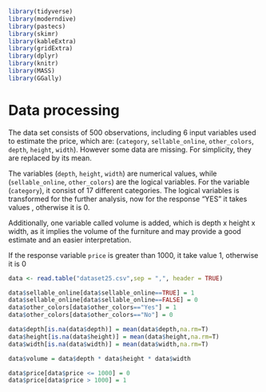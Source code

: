 ```r
library(tidyverse)
library(moderndive)
library(pastecs)
library(skimr)
library(kableExtra)
library(gridExtra)
library(dplyr)
library(knitr)
library(MASS)
library(GGally)
```

# Data processing {#sec:DP}
The data set consists of 500 observations, including 6 input variables used to estimate the price, which are: (`category`, `sellable_online`, `other_colors`, `depth`, `height`, `width`). However some data are missing. For simplicity, they are replaced by its mean.

The variables (`depth`, `height`, `width`) are numerical values, while (`sellable_online`, `other_colors`) are the logical variables. For the variable (`category`), it consist of 17 different categories. The logical variables is transformed for the further analysis, now for the response "YES" it takes values , otherwise it is 0.

Additionally, one variable called volume is added, which is depth x height x width, as it implies the volume of the furniture and may provide a good estimate and an easier interpretation.

If the response variable `price` is greater than 1000, it take value 1, otherwise it is 0

```r
data <- read.table("dataset25.csv",sep = ",", header = TRUE)

data$sellable_online[data$sellable_online==TRUE] = 1
data$sellable_online[data$sellable_online==FALSE] = 0
data$other_colors[data$other_colors=="Yes"] = 1
data$other_colors[data$other_colors=="No"] = 0

data$depth[is.na(data$depth)] = mean(data$depth,na.rm=T)
data$height[is.na(data$height)] = mean(data$height,na.rm=T)
data$width[is.na(data$width)] = mean(data$width,na.rm=T)

data$volume = data$depth * data$height * data$width

data$price[data$price <= 1000] = 0
data$price[data$price > 1000] = 1
```
